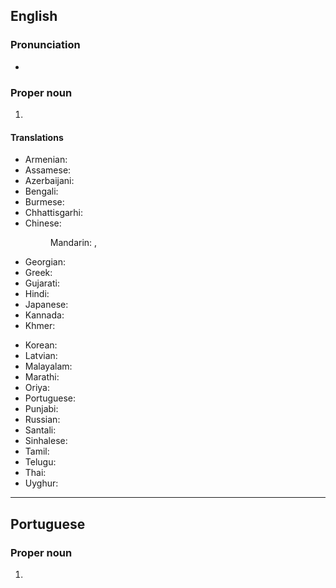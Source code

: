 ==English==
{{wikipedia}}

===Pronunciation===
* {{IPA|en|/əˈɡəɹtələ/}}

===Proper noun===
{{en-proper noun}}

# {{place|en|city/state capital|s/Tripura|c/India}}

====Translations====
{{trans-top|capital of Tripura, India}}
* Armenian: {{t|hy|Ագարտալա}}
* Assamese: {{t|as|আগৰতলা}}
* Azerbaijani: {{t|az|Aqartala}}
* Bengali: {{t|bn|আগরতলা}}
* Burmese: {{t|my|အဂါတာလ}}
* Chhattisgarhi: {{t-needed|hne}}
* Chinese:
*: Mandarin: {{t+|cmn|阿加爾塔拉}}, {{t+|cmn|阿加尔塔拉|tr=Ājiā'ěrtǎlā}}
* Georgian: {{t|ka|აგარტალა}}
* Greek: {{t|el|Αγκαρτάλα|f}}
* Gujarati: {{t|gu|અગરતલા|?}}
* Hindi: {{t+|hi|अगरतला|?}}
* Japanese: {{t|ja|アガルタラ|tr=Agarutara}}
* Kannada: {{t-needed|kn}}
* Khmer: {{t|km|អាហ្គាតាឡា}}
{{trans-mid}}
* Korean: {{t|ko|아가르탈라}}
* Latvian: {{t|lv|Agartala|f}}
* Malayalam: {{t|ml|അഗർത്തല}}
* Marathi: {{t|mr|अगरताला|?}}
* Oriya: {{t|or|ଅଗରତାଲା}}
* Portuguese: {{t|pt|Agartala|f}}
* Punjabi: {{t|pa|ਅਗਰਤਲਾ|m}}
* Russian: {{t|ru|Ага́ртала|f}}
* Santali: {{t|sat|ᱚᱜᱚᱨᱛᱚᱞᱟ}}
* Sinhalese: {{t-needed|si}}
* Tamil: {{t|ta|அகர்தலா}}
* Telugu: {{t|te|అగర్తలా}}
* Thai: {{t-needed|th}}
* Uyghur: {{t|ug|اگورتولا}}
{{trans-bottom}}

----

==Portuguese==

===Proper noun===
{{pt-proper noun|f}}

# {{place|pt|city/state capital|s/Tripura|c/India|t1=Agartala}}